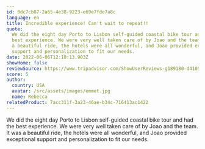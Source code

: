 ```yaml
---
id: 0dc7cb87-2a65-4e38-9223-e69e7fde7a8c
language: en
title: Incredible experience! Can't wait to repeat!!
quote:
  We did the eight day Porto to Lisbon self-guided coastal bike tour and had the
  best experience. We were very well taken care of by Joao and the team. It was
  a beautiful ride, the hotels were all wonderful, and Joao provided exceptional
  support and personalization to fit our needs.
date: 2022-06-06T12:10:13.903Z
showHome: false
reviewSource: https://www.tripadvisor.com/ShowUserReviews-g189180-d4105907-r842196963-Top_Bike_Tours_Portugal-Porto_Porto_District_Northern_Portugal.html
score: 5
author:
  country: USA
  avatar: /src/assets/images/emmet.jpg
  name: Rebecca
relatedProduct: 7acc311f-3a23-46ae-b34c-716413ac1422
---
```


We did the eight day Porto to Lisbon self-guided coastal bike tour and had the
best experience. We were very well taken care of by Joao and the team. It was a
beautiful ride, the hotels were all wonderful, and Joao provided exceptional
support and personalization to fit our needs.

